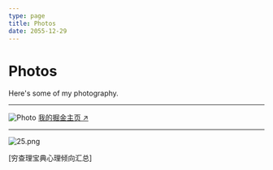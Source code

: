 ```yaml
---
type: page
title: Photos
date: 2055-12-29
---
```


# Photos

Here's some of my photography.

<hr />

<Image
  src="/images/不敢吭声.jpeg"
  alt="Photo"
  width={128}
  height={128}
  priority
  className="next-image"
/>
[我的掘金主页 ↗ ](https://juejin.cn/user/2911933190649815)

<hr />

![25.png](/images/books/1.png)

[穷查理宝典心理倾向汇总]